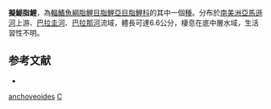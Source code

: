 {{Speciesbox 
| taxon = Clupeacharax anchoveoides
| status = NE
| status_system = IUCN3.1
| authority =  [[Pearson|Pearson]], 1924
| synonyms = 
}}
'''擬鯷脂鯉'''，為[[輻鰭魚綱|輻鰭魚綱]][[脂鯉目|脂鯉目]][[脂鯉亞目|脂鯉亞目]][[脂鯉科|脂鯉科]]的其中一個[[種|種]]。分布於[[南美洲|南美洲]][[亞馬遜河|亞馬遜河]]上游、[[巴拉圭河|巴拉圭河]]、[[巴拉那河|巴拉那河]]流域，體長可達6.6公分，棲息在底中層水域，生活習性不明。

==参考文献==
{{refbegin}}
*{{FishBase_species|genus=Clupeacharax|species=anchoveoides|year=2014|month=1}}
{{refend}}

{{Taxonbar|from=Q1103402}}

[[Category:擬鯷脂鯉屬|anchoveoides]]
[[Category:1924年描述的鱼类|C]]

{{魚類小作品}}